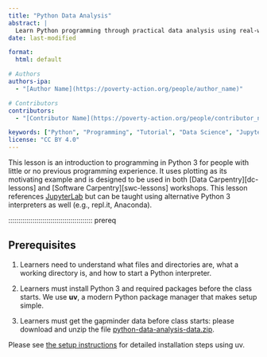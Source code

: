 ```yaml
---
title: "Python Data Analysis"
abstract: |
  Learn Python programming through practical data analysis using real-world datasets. Master fundamental Python concepts while working with pandas, matplotlib, and data visualization.
date: last-modified

format:
  html: default

# Authors
authors-ipa:
  - "[Author Name](https://poverty-action.org/people/author_name)"

# Contributors
contributors:
  - "[Contributor Name](https://poverty-action.org/people/contributor_name)"

keywords: ["Python", "Programming", "Tutorial", "Data Science", "Jupyter"]
license: "CC BY 4.0"
---
```


This lesson is an introduction to programming in Python 3 for people with little or no previous
programming experience. It uses plotting as its motivating example and is designed to be used in
both [Data Carpentry][dc-lessons] and [Software Carpentry][swc-lessons] workshops.
This lesson references [JupyterLab][jupyterlab] but can be taught using alternative Python 3 interpreters
as well (e.g., repl.it, Anaconda).

::::::::::::::::::::::::::::::::::::::::::  prereq

## Prerequisites

1. Learners need to understand what files and directories are,
  what a working directory is,
  and how to start a Python interpreter.

2. Learners must install Python 3 and required packages before the class starts.
   We use **uv**, a modern Python package manager that makes setup simple.

3. Learners must get the gapminder data before class starts:
  please download and unzip the file
  [python-data-analysis-data.zip](episodes/files/python-data-analysis-data.zip).

Please see [the setup instructions](learners/setup.md)
for detailed installation steps using uv.

[jupyterlab]: https://jupyterlab.readthedocs.io/en/stable/
